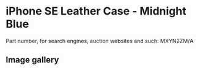 # iPhone SE Leather Case - Midnight Blue

Part number, for search engines, auction websites and such: MXYN2ZM/A

## Image gallery

<div style={{ width: "768px" }}>
  <GalleryComponent
    images={[
      {
        original: "/everysource/MXYN2",
        thumbnail: "/everypreview/MXYN2",
      },
      {
        original: "/everysource/MXYN2_AV1",
        thumbnail: "/everypreview/MXYN2_AV1",
      },
      {
        original: "/everysource/MXYN2_AV2",
        thumbnail: "/everypreview/MXYN2_AV2",
      },
      {
        original: "/everysource/MXYN2_AV3",
        thumbnail: "/everypreview/MXYN2_AV3",
      },
      {
        original: "/everysource/MXYN2_AV4",
        thumbnail: "/everypreview/MXYN2_AV4",
      },
      {
        original: "/everysource/MXYN2_AV5",
        thumbnail: "/everypreview/MXYN2_AV5",
      }
    ]}
  />
</div>